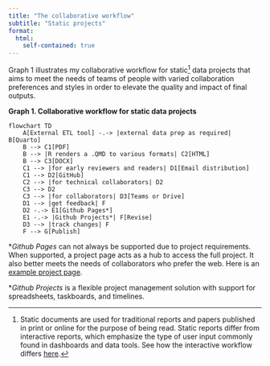 ```yaml
---
title: "The collaborative workflow"
subtitle: "Static projects"
format: 
  html:
    self-contained: true
---
```


Graph 1 illustrates my collaborative workflow for static[^1] data projects that aims to meet the needs of teams of people with varied collaboration preferences and styles in order to elevate the quality and impact of final outputs.

[^1]: Static documents are used for traditional reports and papers published in print or online for the purpose of being read. Static reports differ from interactive reports, which emphasize the type of user input commonly found in dashboards and data tools. See how the interactive workflow differs [here](interactive-analysis-workflow.html).

**Graph 1. Collaborative workflow for static data projects**
```mermaid
flowchart TD
    A[External ETL tool] -.-> |external data prep as required| B[Quarto]
    B --> C1[PDF]
    B --> |R renders a .QMD to various formats| C2[HTML]
    B --> C3[DOCX]
    C1 --> |for early reviewers and readers| D1[Email distribution]
    C1 --> D2[GitHub]
    C2 --> |for technical collaborators| D2
    C3 --> D2
    C3 --> |for collaborators| D3[Teams or Drive]
    D1 --> |get feedback| F
    D2 -.-> E1[Github Pages*]
    E1 -.-> |Github Projects*| F[Revise]
    D3 --> |track changes| F
    F --> G[Publish]
```

\**Github Pages* can not always be supported due to project requirements. When supported, a project page acts as a hub to access the full project. It also better meets the needs of collaborators who prefer the web. Here is an [example project page](example-paper.html).

\**Github Projects* is a flexible project management solution with support for spreadsheets, taskboards, and timelines.